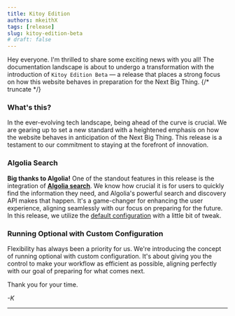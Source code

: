 ```yaml
---
title: Kitoy Edition
authors: mkeithX
tags: [release]
slug: kitoy-edition-beta
# draft: false
---
```





Hey everyone. I'm thrilled to share some exciting news with you all! The documentation landscape is about to undergo a transformation with the introduction of ````Kitoy Edition Beta```` — a release that places a strong focus on how this website behaves in preparation for the Next Big Thing. {/* truncate */}

### What's this?

In the ever-evolving tech landscape, being ahead of the curve is crucial. We are gearing up to set a new standard with a heightened emphasis on how the website behaves in anticipation of the Next Big Thing. This release is a testament to our commitment to staying at the forefront of innovation.

### Algolia Search

__Big thanks to Algolia!__ One of the standout features in this release is the integration of [**Algolia search**](https://docsearch.algolia.com/). We know how crucial it is for users to quickly find the information they need, and Algolia's powerful search and discovery API makes that happen. It's a game-changer for enhancing the user experience, aligning seamlessly with our focus on preparing for the future. In this release, we utilize the [default configuration](https://docsearch.algolia.com/docs/templates#docusaurus-v3-template) with a little bit of tweak.

### Running Optional with Custom Configuration

Flexibility has always been a priority for us. We're introducing the concept of running optional with custom configuration. It's about giving you the control to make your workflow as efficient as possible, aligning perfectly with our goal of preparing for what comes next.


Thank you for your time.

_-K_

***